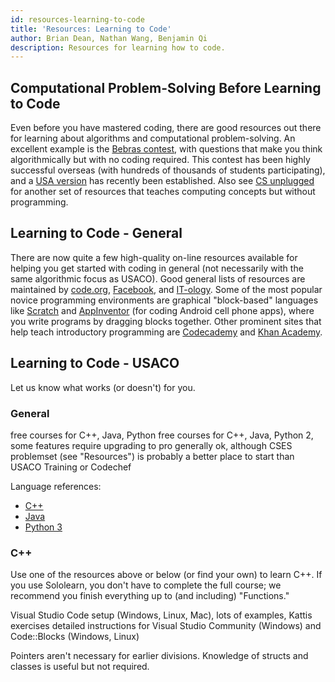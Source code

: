 ```yaml
---
id: resources-learning-to-code
title: 'Resources: Learning to Code'
author: Brian Dean, Nathan Wang, Benjamin Qi
description: Resources for learning how to code.
---
```


## Computational Problem-Solving Before Learning to Code

Even before you have mastered coding, there are good resources out there for learning about algorithms and computational problem-solving. An excellent example is the [Bebras contest](https://www.bebras.org/), with questions that make you think algorithmically but with no coding required. This contest has been highly successful overseas (with hundreds of thousands of students participating), and a [USA version](https://www.bebraschallenge.org/) has recently been established. Also see [CS unplugged](https://csunplugged.org/en/) for another set of resources that teaches computing concepts but without programming.

## Learning to Code - General

There are now quite a few high-quality on-line resources available for helping you get started with coding in general (not necessarily with the same algorithmic focus as USACO). Good general lists of resources are maintained by [code.org](https://code.org/learn), [Facebook](https://techprep.org/), and [IT-ology](https://www.it-ology.org/it-resources/k-12-resources/). Some of the most popular novice programming environments are graphical "block-based" languages like [Scratch](https://scratch.mit.edu/) and [AppInventor](http://appinventor.mit.edu/) (for coding Android cell phone apps), where you write programs by dragging blocks together. Other prominent sites that help teach introductory programming are [Codecademy](https://www.codecademy.com/) and [Khan Academy](https://www.khanacademy.org/computing/computer-programming).

## Learning to Code - USACO

Let us know what works (or doesn't) for you.

### General

<Resources>
	<Resource title="Sololearn" url="https://www.sololearn.com/" starred>
		free courses for C++, Java, Python
	</Resource>
	<Resource title="Codecademy" url="https://www.codecademy.com/">
		free courses for C++, Java, Python 2, some features require upgrading to pro
	</Resource>
	<Resource
		title="Joshua Pan - Schedule for Beginners"
		url="https://www.quora.com/What-is-a-good-schedule-to-follow-for-becoming-better-at-competitive-programming-for-beginners"
	>
		generally ok, although CSES problemset (see "Resources") is probably a
		better place to start than USACO Training or Codechef
	</Resource>
</Resources>

<!-- 	<Resource title="IOI - Getting Started"
		url="https://ioinformatics.org/page/getting-started/14"
	>
		A few links.
	</Resource> -->

Language references:

- [C++](https://en.cppreference.com/w/)
- [Java](https://docs.oracle.com/javase/8/docs/api/overview-summary.html)
- [Python 3](https://docs.python.org/3/reference/)

<LanguageSection>

<CPPSection>

### C++

Use one of the resources above or below (or find your own) to learn C++. If you use Sololearn, you don't have to complete the full course; we recommend you finish everything up to (and including) "Functions."

<Resources>
	<Resource source="PAPS" title="2 - Programming in C++" starred>
		Visual Studio Code setup (Windows, Linux, Mac), lots of examples, Kattis
		exercises
	</Resource>
	<Resource source="LCPP" title="Learn C++" url="https://www.learncpp.com/">
		detailed instructions for Visual Studio Community (Windows) and Code::Blocks
		(Windows, Linux)
	</Resource>
	<Resource
		source="CPP"
		title="C++ Language Tutorial"
		url="http://www.cplusplus.com/doc/tutorial/"
	></Resource>
</Resources>

<Info title="Pro Tip">

Pointers aren't necessary for earlier divisions. Knowledge of structs and classes is useful but not required.

</Info>

</CPPSection>

<JavaSection></JavaSection>
<PySection></PySection>

</LanguageSection>
